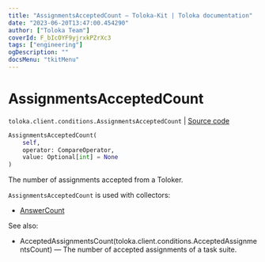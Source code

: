 ```yaml
---
title: "AssignmentsAcceptedCount — Toloka-Kit | Toloka documentation"
date: "2023-06-20T13:47:00.454290"
author: ["Toloka Team"]
coverId: F_bIcOYF9yjrxkPZrXc3
tags: ["engineering"]
ogDescription: ""
docsMenu: "tkitMenu"
---
```


# AssignmentsAcceptedCount

`toloka.client.conditions.AssignmentsAcceptedCount` | [Source code](https://github.com/Toloka/toloka-kit/blob/v1.2.0/src/client/conditions.py#L143)

```python
AssignmentsAcceptedCount(
    self,
    operator: CompareOperator,
    value: Optional[int] = None
)
```

The number of assignments accepted from a Toloker.

`AssignmentsAcceptedCount` is used with collectors:
- [AnswerCount](/docs/toloka-kit/reference/toloka.client.collectors.AnswerCount)

See also:
- AcceptedAssignmentsCount(toloka.client.conditions.AcceptedAssignmentsCount) — The number of accepted assignments of a task suite.